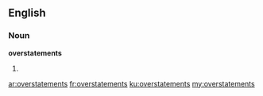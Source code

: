==English==

===Noun===
'''overstatements'''

# {{plural of|[[overstatement]]}}

[[ar:overstatements]]
[[fr:overstatements]]
[[ku:overstatements]]
[[my:overstatements]]